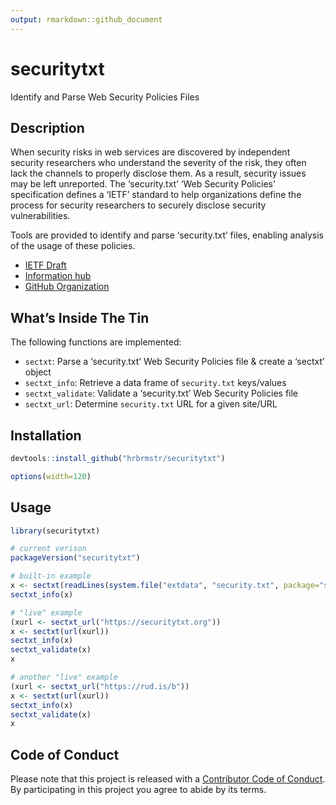 ```yaml
---
output: rmarkdown::github_document
---
```


# securitytxt

Identify and Parse Web Security Policies Files

## Description

When security risks in web services are discovered by independent
security researchers who understand the severity of the risk, they
often lack the channels to properly disclose them. As a result,
security issues may be left unreported. The 'security.txt' 'Web Security Policies'
specification defines a 'IETF' standard to help organizations define the process 
for security researchers to securely disclose security vulnerabilities. 

Tools are provided to identify and parse 'security.txt' files, enabling analysis of 
the usage of these policies.

- [IETF Draft](https://tools.ietf.org/html/draft-foudil-securitytxt-00)
- [Information hub](https://securitytxt.org/)
- [GitHub Organization](https://github.com/securitytxt)

## What's Inside The Tin

The following functions are implemented:

- `sectxt`:	Parse a 'security.txt' Web Security Policies file & create a 'sectxt' object
- `sectxt_info`:	Retrieve a data frame of `security.txt` keys/values
- `sectxt_validate`:	Validate a 'security.txt' Web Security Policies file
- `sectxt_url`:	Determine `security.txt` URL for a given site/URL

## Installation

```r
devtools::install_github("hrbrmstr/securitytxt")
```

```r
options(width=120)
```

## Usage

```r
library(securitytxt)

# current verison
packageVersion("securitytxt")

# built-in example
x <- sectxt(readLines(system.file("extdata", "security.txt", package="securitytxt")))
sectxt_info(x)

# "live" example
(xurl <- sectxt_url("https://securitytxt.org"))
x <- sectxt(url(xurl))
sectxt_info(x)
sectxt_validate(x)
x

# another "live" example
(xurl <- sectxt_url("https://rud.is/b"))
x <- sectxt(url(xurl))
sectxt_info(x)
sectxt_validate(x)
x
```

## Code of Conduct

Please note that this project is released with a [Contributor Code of Conduct](CONDUCT.md). By participating in this project you agree to abide by its terms.
